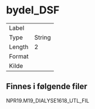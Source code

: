 
# bydel_DSF

| | |
|----|----|
| Label    |  |
| Type     | String |
| Length   | 2    |
| Format   |  |
| Kilde    |   |

## Finnes i følgende filer

NPR19.M19_DIALYSE1618_UTL_FIL

